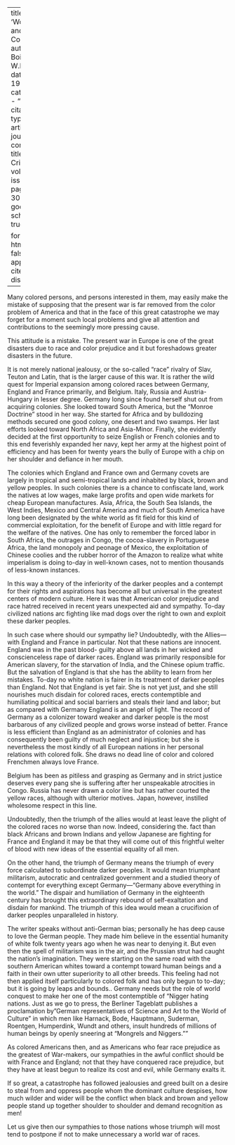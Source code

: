 
---
title: 'World War and the Color Line'
author: Du Bois, W.E.B.
date: May 1914
categories: 
  - ""
citation: 
  type: article-journal
  container-title: The Crisis
  volume: 9
  issue: 1
  page: 28-30
google-scholar: true

format:
  html:
    toc: false
    appendix-cite-as: display
---


Many colored persons, and persons interested in them, may easily make the mistake of supposing that the present war is far removed from the color problem of America and that in the face of this great catastrophe we may forget for a moment such local problems and give all attention and contributions to the seemingly more pressing cause.

This attitude is a mistake. The present war in Europe is one of the great disasters due to race and color prejudice and it but foreshadows greater disasters in the future.

It is not merely national jealousy, or the so-called "race" rivalry of Slav, Teuton and Latin, that is the larger cause of this war. It is rather the wild quest for Imperial expansion among colored races between Germany, England and France primarily, and Belgium. Italy, Russia and Austria-Hungary in lesser degree. Germany long since found herself shut out from acquiring colonies. She looked toward South America, but the "Monroe Doctrine" stood in her way. She started for Africa and by bulldozing methods secured one good colony, one desert and two swamps. Her last efforts looked toward North Africa and Asia-Minor. Finally, she evidently decided at the first opportunity to seize English or French colonies and to this end feverishly expanded her navy, kept her army at the highest point of efficiency and has been for twenty years the bully of Europe with a chip on her shoulder and defiance in her mouth.

The colonies which England and France own and Germany covets are largely in tropical and semi-tropical lands and inhabited by black, brown and yellow peoples. In such colonies there is a chance to confiscate land, work the natives at low wages, make large profits and open wide markets for cheap European manufactures. Asia, Africa, the South Sea Islands, the West Indies, Mexico and Central America and much of South America have long been designated by the white world as fit field for this kind of commercial exploitation, for the benefit of Europe and with little regard for the welfare of the natives. One has only to remember the forced labor in South Africa, the outrages in Congo, the cocoa-slavery in Portuguese Africa, the land monopoly and peonage of Mexico, the exploitation of Chinese coolies and the rubber horror of the Amazon to realize what white imperialism is doing to-day in well-known cases, not to mention thousands of less-known instances.

In this way a theory of the inferiority of the darker peoples and a contempt for their rights and aspirations has become all but universal in the greatest centers of modern culture. Here it was that American color prejudice and race hatred received in recent years unexpected aid and sympathy. To-day civilized nations arc fighting like mad dogs over the right to own and exploit these darker peoples.

In such case where should our sympathy lie? Undoubtedly, with the Allies---with England and France in particular. Not that these nations are innocent. England was in the past blood- guilty above all lands in her wicked and conscienceless rape of darker races. England was primarily responsible for American slavery, for the starvation of India, and the Chinese opium traffic. But the salvation of England is that she has the ability to learn from her mistakes. To-day no white nation is fairer in its treatment of darker peoples than England. Not that England is yet fair. She is not yet just, and she still nourishes much disdain for colored races, erects contemptible and humiliating political and social barriers and steals their land and labor; but as compared with Germany England is an angel of light. The record of Germany as a colonizer toward weaker and darker people is the most barbarous of any civilized people and grows worse instead of better. France is less efficient than England as an administrator of colonies and has consequently been guilty of much neglect and injustice; but she is nevertheless the most kindly of all European nations in her personal relations with colored folk. She draws no dead line of color and colored Frenchmen always love France.

Belgium has been as pitiless and grasping as Germany and in strict justice deserves every pang she is suffering after her unspeakable atrocities in Congo. Russia has never drawn a color line but has rather courted the yellow races, although with ulterior motives. Japan, however, instilled wholesome respect in this line.

Undoubtedly, then the triumph of the allies would at least leave the plight of the colored races no worse than now. Indeed, considering the. fact than black Africans and brown Indians and yellow Japanese are fighting for France and England it may be that they will come out of this frightful welter of blood with new ideas of the essential equality of all men.

On the other hand, the triumph of Germany means the triumph of every force calculated to subordinate darker peoples. It would mean triumphant militarism, autocratic and centralized government and a studied theory of contempt for everything except Germany---"Germany above everything in the world." The dispair and humiliation of Germany in the eighteenth century has brought this extraordinary rebound of self-exaltation and disdain for mankind. The triumph of this idea would mean a crucifixion of darker peoples unparalleled in history.

The writer speaks without anti-German bias; personally he has deep cause to love the German people. They made him believe in the essential humanity of white folk twenty years ago when he was near to denying it. But even then the spell of militarism was in the air, and the Prussian strut had caught the nation's imagination. They were starting on the same road with the southern American whites toward a contempt toward human beings and a faith in their own utter superiority to all other breeds. This feeling had not then applied itself particularly to colored folk and has only begun to to-day; but it is going by leaps and bounds.. Germany needs but the role of world conquest to make her one of the most contemptible of "Nigger hating nations. Just as we go to press, the Berliner Tageblatt publishes a proclamation by "German representatives of Science and Art to the World of Culture" in which men like Harnack, Bode, Hauptmann, Suderman, Roentgen, Humperdink, Wundt and others, insult hundreds of millions of human beings by openly sneering at "Mongrels and Niggers.""

As colored Americans then, and as Americans who fear race prejudice as the greatest of War-makers, our sympathies in the awful conflict should be with France and England; not that they have conquered race prejudice, but they have at least begun to realize its cost and evil, while Germany exalts it.

If so great, a catastrophe has followed jealousies and greed built on a desire to steal from and oppress people whom the dominant culture despises, how much wilder and wider will be the conflict when black and brown and yellow people stand up together shoulder to shoulder and demand recognition as men!

Let us give then our sympathies to those nations whose triumph will most tend to postpone if not to make unnecessary a world war of races.
